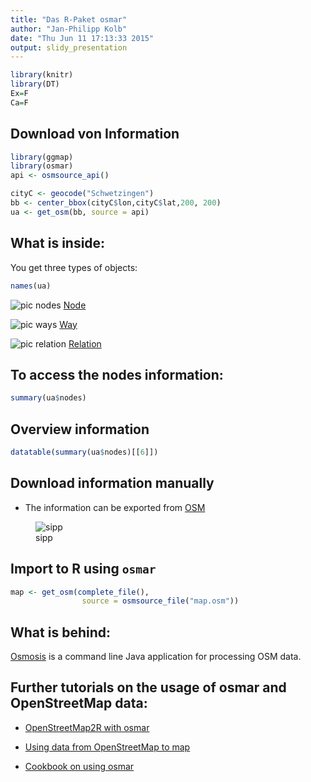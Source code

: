 ```yaml
---
title: "Das R-Paket osmar"
author: "Jan-Philipp Kolb"
date: "Thu Jun 11 17:13:33 2015"
output: slidy_presentation
---
```


```r
library(knitr)
library(DT)
Ex=F
Ca=F
```


## Download von Information

```r
library(ggmap)
library(osmar)
api <- osmsource_api()
```

```r
cityC <- geocode("Schwetzingen")
bb <- center_bbox(cityC$lon,cityC$lat,200, 200)
ua <- get_osm(bb, source = api)
```

## What is inside:

You get three types of objects:

```r
names(ua)
```

![pic nodes](http://wiki.openstreetmap.org/w/images/thumb/7/76/Osm_element_node.svg/30px-Osm_element_node.svg.png) [Node](http://wiki.openstreetmap.org/wiki/Elements#Node)

![pic ways](http://wiki.openstreetmap.org/w/images/thumb/e/ee/Osm_element_way.svg/30px-Osm_element_way.svg.png) [Way](http://wiki.openstreetmap.org/wiki/Elements#Way)

![pic relation](http://wiki.openstreetmap.org/w/images/thumb/4/48/Osm_element_relation.svg/30px-Osm_element_relation.svg.png) [Relation](http://wiki.openstreetmap.org/wiki/Relation)


## To access the nodes information:

```r
summary(ua$nodes)
```

## Overview information

```r
datatable(summary(ua$nodes)[[6]])
```

## Download information manually

- The information can be exported from [OSM](https://www.openstreetmap.org/export)

![sipp](https://raw.githubusercontent.com/Japhilko/GeoData/master/data/figure/Sippersfeld.png)


## Import to R using `osmar`

```r
map <- get_osm(complete_file(), 
                source = osmsource_file("map.osm"))
```


## What is behind:

[Osmosis](http://wiki.openstreetmap.org/wiki/Osmosis/Detailed_Usage_0.44#--tag-filter_.28--tf.29) is a command line Java application for processing OSM data.

## Further tutorials on the usage of osmar and OpenStreetMap data:

- [OpenStreetMap2R with osmar](http://giswerk.org/doku.php?id=r:r-tutorials:packages:osmar#things_of_further_interest)

- [Using data from OpenStreetMap to map](https://github.com/Robinlovelace/osm-tutorial/blob/master/osm.Rmd)


- [Cookbook on using osmar](http://generalcookbook.blogspot.de/2013/08/application-of-openstreetmap-data-in.html?view=classic)

